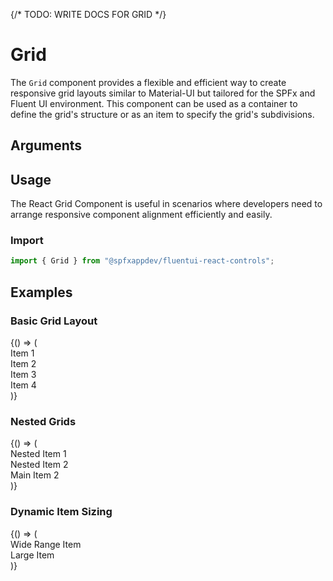 
<Meta title="Components/Grid" component={Grid} />

{/* TODO: WRITE DOCS FOR GRID */}

# Grid

The `Grid` component provides a flexible and efficient way to create responsive grid layouts similar to Material-UI but tailored for the SPFx and Fluent UI environment.
This component can be used as a container to define the grid's structure or as an item to specify the grid's subdivisions.

## Arguments

<ArgTypes of={Grid} />

## Usage

The React Grid Component is useful in scenarios where developers need to arrange responsive component alignment efficiently and easily.

### Import

```typescript
import { Grid } from "@spfxappdev/fluentui-react-controls";
```

## Examples

### Basic Grid Layout

<Canvas>
  <Story name="Basic Grid Layout">
    {() => (
      <Grid container spacing={2}>
        <Grid item xs={12} sm={6} md={4} lg={3}>
          <div className={styles.demoBox}>Item 1</div>
        </Grid>
        <Grid item xs={12} sm={6} md={4} lg={3}>
          <div className={styles.demoBox}>Item 2</div>
        </Grid>
        <Grid item xs={12} sm={6} md={4} lg={3}>
          <div className={styles.demoBox}>Item 3</div>
        </Grid>
        <Grid item xs={12} sm={6} md={4} lg={3}>
          <div className={styles.demoBox}>Item 4</div>
        </Grid>
      </Grid>
    )}
  </Story>
</Canvas>

### Nested Grids

<Canvas>
  <Story name="Nested Grids">
    {() => (
      <Grid container spacing={3}>
        <Grid item xs={12} md={8}>
          <Grid container spacing={1}>
            <Grid item xs={12} sm={6}>
              <div className={styles.demoBox}>Nested Item 1</div>
            </Grid>
            <Grid item xs={12} sm={6}>
              <div className={styles.demoBox}>Nested Item 2</div>
            </Grid>
          </Grid>
        </Grid>
        <Grid item xs={12} md={4}>
          <div className={styles.demoBox}>Main Item 2</div>
        </Grid>
      </Grid>
    )}
  </Story>
</Canvas>

### Dynamic Item Sizing

<Canvas>
  <Story name="Dynamic Sizing">
    {() => (
      <Grid container spacing={4}>
        <Grid item xs={6} sm={4} md={3} lg={2} xl={1}>
          <div className={styles.demoBox}>Wide Range Item</div>
        </Grid>
        <Grid item xs={6} sm={8} md={9} lg={10} xl={11}>
          <div className={styles.demoBox}>Large Item</div>
        </Grid>
      </Grid>
    )}
  </Story>
</Canvas>
